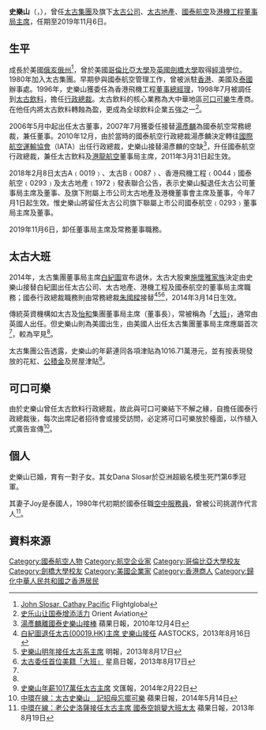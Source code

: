 '''史樂山'''（{{lang-en|John Robert Slosar}}，{{bd|1956年|6月27日}}），曾任[[太古集團|太古集團]]及旗下[[太古公司|太古公司]]、[[太古地產|太古地產]]、[[國泰航空|國泰航空]]及[[港機工程|港機工程]][[董事長|董事局主席]]，任期至2019年11月6日。

==生平==
成長於美國[[俄亥俄州|俄亥俄州]]<ref>[http://www.flightglobal.com/interviews/year/12/john-slosar/interview/ John Slosar, Cathay Pacific] {{Wayback|url=http://www.flightglobal.com/interviews/year/12/john-slosar/interview/ |date=20140714203328 }} Flightglobal</ref>，曾於美國[[哥倫比亞大學|哥倫比亞大學]]及[[英國|英國]][[劍橋大學|劍橋大學]]取得[[經濟|經濟]]學位。1980年加入太古集團。早期參與國泰航空管理工作，曾被派駐[[香港|香港]]、美國及[[泰國|泰國]]辦事處。1996年，史樂山獲委任為香港飛機工程[[董事總經理|董事總經理]]，1998年7月被調任到[[太古飲料|太古飲料]]，擔任[[行政總裁|行政總裁]]。太古飲料的核心業務為大中華地區[[可口可樂|可口可樂]]生產商。在他任内將太古飲料轉蝕為盈，更成為全球飲料企業五強之一<ref>[http://www.orientaviation.com/storage/PDF/OAC%20Apr12/OAMagChi_Apr12_p08_Cover%20story.pdf 史乐山让国泰增添活力] {{Wayback|url=http://www.orientaviation.com/storage/PDF/OAC%20Apr12/OAMagChi_Apr12_p08_Cover%20story.pdf |date=20140714232221 }} Orient Aviation</ref>。

2006年5月中起出任太古董事，2007年7月獲委任接替[[湯彥麟|湯彥麟]]為國泰航空常務總裁，兼任董事。2010年12月，由於當時的國泰航空行政總裁湯彥麟決定轉往[[國際航空運輸協會|國際航空運輸協會]]（IATA）出任行政總裁，史樂山接替湯彥麟的空缺<ref>[http://hk.apple.nextmedia.com/financeestate/art/20101204/14730757 湯彥麟離國泰史樂山接棒] {{Wayback|url=http://hk.apple.nextmedia.com/financeestate/art/20101204/14730757 |date=20140714170051 }} 蘋果日報，2010年12月4日</ref>，升任國泰航空行政總裁，兼任太古飲料及[[港龍航空|港龍航空]]董事局主席，2011年3月31日起生效。

2018年2月8日太古A﹙0019﹚、太古B﹙0087﹚、香港飛機工程﹙0044﹚國泰航空﹙0293﹚及太古地產﹙1972﹚發表聯合公告，表示史樂山擬退任太古公司董事局主席及董事、及旗下附屬上市公司太古地產及港機董事會主席及董事，今年7月1日起生效。惟史樂山將留任太古公司旗下聯屬上市公司國泰航空﹙0293﹚董事局主席及董事。

2019年11月6日，卸任董事局主席及常務董事職務。

==太古大班==
2014年，太古集團董事局主席[[白紀圖|白紀圖]]宣布退休，太古大股東[[施懷雅家族|施懷雅家族]]決定由史樂山接替白紀圖出任太古公司、太古地產、港機工程及國泰航空的董事局主席職務；國泰行政總裁職務則由常務總裁[[朱國樑|朱國樑]]接替<ref>[https://hk.finance.yahoo.com/news/%E7%99%BD%E7%B4%80%E5%9C%96%E9%80%80%E4%BB%BB%E5%A4%AA%E5%8F%A4-00019-hk-%E4%B8%BB%E5%B8%AD-%E5%8F%B2%E6%A8%82%E5%B1%B1%E6%8E%A5%E4%BB%BB-084900739.html 白紀圖退任太古(00019.HK)主席 史樂山接任] {{Wayback|url=https://hk.finance.yahoo.com/news/%E7%99%BD%E7%B4%80%E5%9C%96%E9%80%80%E4%BB%BB%E5%A4%AA%E5%8F%A4-00019-hk-%E4%B8%BB%E5%B8%AD-%E5%8F%B2%E6%A8%82%E5%B1%B1%E6%8E%A5%E4%BB%BB-084900739.html |date=20140714151435 }} AASTOCKS，2013年8月16日</ref><ref name="mp1">[http://www.mpfinance.com/htm/finance/20130817/news/ea_eac1.htm 史樂山明年接任太古系主席] {{Wayback|url=http://www.mpfinance.com/htm/finance/20130817/news/ea_eac1.htm |date=20130826075220 }} 明報，2013年8月17日</ref><ref name="singtao">[http://std.stheadline.com/yesterday/fin/0817do08.html 太古委任首位美籍「大班」] {{Wayback|url=http://std.stheadline.com/yesterday/fin/0817do08.html |date=20160304193520 }} 星島日報，2013年8月17日</ref>，2014年3月14日生效。

傳統英資機構如太古及[[怡和|怡和]]集團董事局主席（董事長），常被稱為「[[大班|大班]]」，通常由英國人出任。但史樂山則為美國出生，由美國人出任太古集團董事局主席應屬首次<ref name="singtao"/>，較為罕見<ref name="mp1"/>。

太古集團公告透露，史樂山的年薪連同各項津貼為1016.71萬港元，並有按表現發放的花紅、[[公積金|公積金]]及房屋津貼<ref>[http://paper.wenweipo.com/2014/02/22/FI1402220017.htm 史樂山年薪1017萬任太古主席] {{Wayback|url=http://paper.wenweipo.com/2014/02/22/FI1402220017.htm |date=20140304005425 }} 文匯報，2014年2月22日</ref>。 

==可口可樂==
由於史樂山曾任太古飲料行政總裁，故此與可口可樂結下不解之緣，自擔任國泰行政總裁後，每次出席記者招待會或接受訪問，必定將可口可樂放於檯面，以作植入式廣告宣傳<ref>[http://hk.apple.nextmedia.com/financeestate/art/20140514/18719420 中環在線：太古史樂山　記招毋忘擺可樂] {{Wayback|url=http://hk.apple.nextmedia.com/financeestate/art/20140514/18719420 |date=20140520011715 }} 蘋果日報，2014年5月14日</ref>。

==個人==
史樂山已婚，育有一對子女。其女Dana Slosar於亞洲超級名模生死鬥第6季冠軍。

其妻子Joy是泰國人，1980年代初期於國泰任職[[空中服務員|空中服務員]]，曾被公司挑選作代言人<ref>[http://hk.apple.nextmedia.com/financeestate/art/20130819/18384789 中環在線：老公史洛薩接任太古主席 國泰空姐變大班太太] {{Wayback|url=http://hk.apple.nextmedia.com/financeestate/art/20130819/18384789 |date=20140714150246 }} 蘋果日報，2013年8月19日</ref>。

==資料來源==
{{references}}

{{太古集團}}
{{DEFAULTSORT:S}}
[[Category:國泰航空人物|Category:國泰航空人物]]
[[Category:航空企业家|Category:航空企业家]]
[[Category:哥倫比亞大學校友|Category:哥倫比亞大學校友]]
[[Category:劍橋大學校友|Category:劍橋大學校友]]
[[Category:美國企業家|Category:美國企業家]]
[[Category:香港商人|Category:香港商人]]
[[Category:歸化中華人民共和國之香港居民|Category:歸化中華人民共和國之香港居民]]